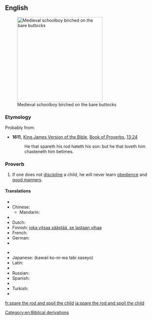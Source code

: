 ==English==
[[Image:Koerperstrafe- MA Birkenrute.png|thumb|280px|Medieval schoolboy birched on the bare buttocks]]

===Etymology===
Probably from:
* '''1611,''' [[w:King James Version of the Bible|King James Version of the Bible]], [[w:Book of Proverbs|Book of Proverbs]], [[s:Bible (King James)/Proverbs#Chapter 13|13:24]]
*: He that spareth his rod hateth his son: but he that loveth him chasteneth him betimes.

===Proverb===
{{infl|en|proverb|head=[[spare]] [[the]] [[rod]] [[and]] [[spoil]] [[the]] [[child]]}}

# If one does not [[discipline]] a child, he will never learn [[obedience]] and [[good manners]].

====Translations====
{{trans-top|Sparing discipline ("the rod") creates an undisciplined ("spoiled") child.}}
* {{trreq|ar}}
* Chinese:
** Mandarin: {{t|cmn|不打不成器|tr=bù dǎ bù chéng qì|sc=Hani}}
* {{trreq|cs}}
* Dutch: {{t|nl|zachte heelmeesters, stinkende wonden}}
* Finnish: [[joka vitsaa säästää, se lastaan vihaa]]
* French: {{t+|fr|qui aime bien, châtie bien}}
* German: {{t|de|wer mit der Rute spart, verzieht das Kind}}
* {{trreq|hu}}
{{trans-mid}}
* {{trreq|it}}
* Japanese: {{t|ja|可愛い子には旅させよ}} (kawaii ko-ni-wa tabi saseyo)
* Latin: {{t|la|qui bene amat, bene castigat}}
* {{trreq|pt}}
* Russian: {{t|ru|пожалеешь розгу — испортишь ребёнка|tr=požaléješ’ rózgu - ispórtiš’ rebjónka|sc=Cyrl}}
* Spanish: {{t|es|escatima el palo y malcría al hijo}}
* {{trreq|sv}}
* Turkish: {{t|tr|insan sevdiğine takılırmış}}
* {{trreq|vi}}
{{trans-bottom}}

[[Category:en:Biblical derivations]]

[[fr:spare the rod and spoil the child]]
[[ja:spare the rod and spoil the child]]